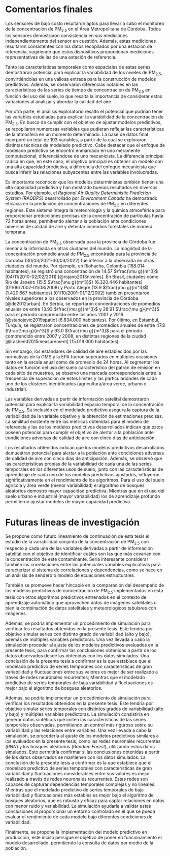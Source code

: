 # Comentarios finales {-}

  Los sensores de bajo costo resultaron aptos para llevar a cabo el monitoreo de la concentración de PM~2.5~ en el Área Metropolitana de Córdoba. Todos los sensores demostraron consistencia en sus mediciones independientemente del sensor en cuestión. Además, estas mediciones resultaron consistentes con los datos recopilados por una estación de referencia, sugiriendo que estos dispositivos proporcionan mediciones representativas de las de una estación de referencia.

  Tanto las características temporales como espaciales de estas series demostraron potencial para explicar la variabilidad de los niveles de PM~2.5~, convirtiéndolas en una valiosa entrada para la construcción de modelos predictivos. Además, se observaron diferencias notables en las características de las series de tiempo de concentración de PM~2.5~ en función del uso del suelo, lo que resalta la importancia de considerar estas variaciones al analizar y abordar la calidad del aire.

  Por otra parte, el análisis exploratorio resaltó el potencial que podrían tener las variables estudiadas para explicar la variabilidad de la concentración de PM~2.5~. En busca de cumplir con el objetivo de ajustar modelos predictivos, se recopilaron numerosas variables que pudieran reflejar las características de la atmósfera en un momento determinado. La base de datos final incorporó un total de 193 variables, a partir de la cual se exploraron distintas técnicas de modelado predictivo. Cabe destacar que el enfoque de modelado predictivo se encontró enmarcado en uno meramente computacional, diferenciándose de uno mecanicista. La diferencia principal radica en que, en este caso, el objetivo principal es obtener un modelo con una alta capacidad predictiva, a diferencia del enfoque mecanicista que busca inferir las relaciones subyacentes entre las variables involucradas. 
  
  Es importante reconocer que los modelos deterministas también tienen una alta capacidad predictiva y han mostrado buenos resultados en diversos estudios. Por ejemplo, el *Regional Air Quality Deterministic Prediction System (RAQDPS)* desarrollado por *Environment Canada* ha demostrado eficacia en la predicción de concentraciones de PM~2.5~ en diferentes regiones. Este sistema integra la meteorología y la química atmosférica para proporcionar predicciones precisas de la concentración de partículas hasta 72 horas antes, permitiendo alertar a la población ante condiciones adversas de calidad de aire y detectar incendios forestales de manera temprana.

  La concentración de PM~2.5~ observada para la provincia de Córdoba fue menor a la informada en otras ciudades del mundo. La magnitud de la concentración promedio anual de PM~2.5~ encontrada para la provincia de Córdoba (30/03/2021-30/03/2022) fue inferior a la observada en otras ciudades del mundo. Por ejemplo, en Riohacha, Colombia (188.014 habitantes), se registró una concentración de 14.57 $\frac{\mu g}{m^3}$ (04/11/2010-02/02/2011) [@rojano2013niveles]. En Brasil, ciudades como Río de Janeiro (15.5 $\frac{\mu g}{m^3}$) (6.320.446 habitantes) (01/06/2007-01/08/2008) y Porto Alegre (13.9 $\frac{\mu g}{m^3}$) (1.420.667 habitantes) (01/10/2001-01/12/2002) también presentaron niveles superiores a los observados en la provincia de Córdoba [@de2012urban]. En Serbia, se reportaron concentraciones de promedios anuales de entre 13.93 $\frac{\mu g}{m^3}$ y 28.91 $\frac{\mu g}{m^3}$ para el periodo comprendido entre los años 2001 y 2016 [@stanojevic2019spatio] (6.834.000 habitantes). Por último, en Estambul, Turquía, se registraron concentraciones de promedios anuales de entre 47.8 $\frac{\mu g}{m^3}$ y 93.0 $\frac{\mu g}{m^3}$ para el periodo comprendido entre 2007 y 2008, en distintas regiones de la ciudad [@rasheed2015measurement] (15.019.000 habitantes).
  
  Sin embargo, los estándares de calidad de aire establecidos por las normativas de la OMS y la EPA fueron superados en múltiples ocasiones tanto en la escala anual como de promedio de 24 horas. Al segmentar los datos en función del uso del suelo característico del patrón de emisión en cada sitio de muestreo, se observó una marcada correspondencia entre la frecuencia de superación de estos límites y las particularidades de cada uno de los clústeres identificados (agricultura/área verde, urbano e industrial).


  Las variables derivadas a partir de información satelital demostraron potencial para explicar la variabilidad espacio temporal de la concentración de PM~2.5~. Su inclusión en el modelado predictivo asegura la captura de la variabilidad de la variable objetivo y la obtención de estimaciones precisas. La similitud existente entre las métricas obtenidas para el modelo de referencia y las de los modelos predictivos desarrollados indican que estos poseen potencial para cumplir el objetivo de alertar a la población ante condiciones adversas de calidad de aire con cinco días de anticipación. 

  Los resultados obtenidos indican que los modelos predictivos desarrollados demuestran potencial para alertar a la población ante condiciones adversas de calidad de aire con cinco días de anticipación. Además, se observó que las características propias de la variabilidad de cada una de las series temporales en los diferentes usos de suelo, junto con las características de aprendizaje de cada uno de los modelos predictivos ajustados, influyeron significativamente en el rendimiento de los algoritmos. Para el uso del suelo agrícola y área verde (menor variabilidad) el algoritmo de bosques aleatorios demostró mayor capacidad predictiva. Mientras que en el uso del suelo urbano e industrial (mayor variabilidad) los de aprendizaje profundo permitieron ajustar modelos de mayor capacidad predictiva. 
  
# Futuras lineas de investigación {-}

  Se propone como futuro lineamiento de continuación de esta tesis el estudio de la variabilidad conjunta de la concentración de PM~2.5~ con respecto a cada una de las variables derivadas a partir de información satelital con el objetivo de identificar cuáles son las que más covarían con la concentración de este contaminante. Sería interesante considerar también las correlaciones entre las potenciales variables explicativas para caracterizar el sistema de correlaciones y dependencias, como se hace en un análisis de sendero o modelo de ecuaciones estructurales. 
  
  También se promueve hacer hincapié en la comparación del desempeño de los modelos predictivos de concentración de PM~2.5~ implementados en esta tesis con otros algoritmos predictivos entrenados en el contexto de aprendizaje automático que aprovechen datos de imágenes satelitales o bien la combinación de datos satelitales y meteorológicos tabulares con imágenes.
  
  Además, se podría implementar un procedimiento de simulación para verificar los resultados obtenidos en la presente tesis. Este tendría por objetivo simular series con distinto grado de variabilidad (alto y bajo), además de múltiples variables predictoras. Una vez llevada a cabo la simulación proceder al ajuste de los modelos predictivos evaluados en la presente tesis, para confirmar las conclusiones obtenidas a partir de los datos observados desde las obtenidas con los datos simulados. Una conclusión de la presente tesis a confirmar es la que establece que el modelado predictivo de series temporales con características de gran variabilidad y fluctuaciones entre sus valores es mejor de ser realizado a través de redes neuronales recurrentes; Mientras que el modelado predictivo de series temporales de baja variabilidad y fluctuaciones es mejor bajo el algoritmo de bosques aleatorios. 
  
  Además, se podría implementar un procedimiento de simulación para verificar los resultados obtenidos en la presente tesis. Este tendría por objetivo simular series temporales con distintos grados de variabilidad (alto y bajo) y múltiples variables predictoras. La simulación consistiría en generar datos sintéticos que imiten las características de las series temporales observadas, permitiendo un control más riguroso sobre su variabilidad y las relaciones entre variables. Una vez llevada a cabo la simulación, se procedería al ajuste de los modelos predictivos similares a los evaluados en la presente tesis, como las redes neuronales recurrentes (*RNN*) y los bosques aleatorios (*Random Forest*), utilizando estos datos simulados. Esto permitiría confirmar si las conclusiones obtenidas a partir de los datos observados se mantienen con los datos simulados. La conclusión de la presente tesis a confirmar es la que establece que el modelado predictivo de series temporales con características de gran variabilidad y fluctuaciones considerables entre sus valores es mejor realizado a través de redes neuronales recurrentes. Estas redes son capaces de capturar dependencias temporales complejas y no lineales. Mientras que el modelado predictivo de series temporales de baja variabilidad y fluctuaciones más estables es mejor bajo el algoritmo de bosques aleatorios, que es robusto y eficaz para captar relaciones en datos con menor ruido y variabilidad. La simulación ayudaría a validar estas conclusiones al proporcionar un entorno controlado en el que se pueda evaluar el rendimiento de cada modelo bajo diferentes condiciones de variabilidad.
  
  Finalmente, se propone la implementación del modelo predictivo en producción, este inciso persigue el objetivo de poner en funcionamiento el modelo desarrollado, permitiendo la consulta de datos por medio de la población.